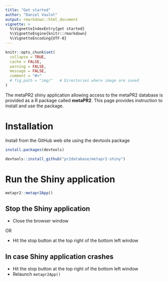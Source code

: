 ```yaml
---
title: "Get started"
author: "Daniel Vaulot"
output: rmarkdown::html_document
vignette: >
  %\VignetteIndexEntry{get started}
  %\VignetteEngine{knitr::rmarkdown}
  %\VignetteEncoding{UTF-8}
---
```


```r
knitr::opts_chunk$set(
  collapse = TRUE,
  cache = FALSE,
  warning = FALSE,
  message = FALSE,
  comment = "#>" 
  # fig.path = "img/"   # Directories where image are saved
)
```


The metaPR2 shiny application allowing access to the metaPR2 database is provided as a R package called **metaPR2**.  This page provides instruction to install and use the package.  

# Installation

Install from the GitHub web site using the devtools package

```r

install.packages(devtools)

devtools::install_github("pr2database/metapr2-shiny")

```

# Run the Shiny application

```r

metapr2::metapr2App()

```


## Stop the Shiny application

* Close the browser window

OR

* Hit the stop button at the top right of the bottom left window


## In case Shiny application crashes

* Hit the stop button at the top right of the bottom left window
* Relaunch `metapr2App()`
